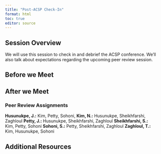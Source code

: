 ```yaml
---
title: "Post-ACSP Check-In"
format: html
toc: true
editor: source
---
```

## Session Overview
We will use this session to check in and debrief the ACSP conference. We'll also talk about expectations regarding the upcoming peer review session.

## Before we Meet

## After we Meet

### Peer Review Assignments

**Husunukpe, J.:** Kim, Petty, Sohoni, 
**Kim, N.:** Husunukpe, Sheikhfarshi, Zaghloul
**Petty, J.:** Husunukpe, Sheikhfarshi, Zaghloul
**Sheikhfarshi, S.:** Kim, Petty, Sohoni
**Sohoni, S.:** Petty, Sheikhfarshi, Zaghloul
**Zaghloul, T.:** Kim, Husunukpe, Sohoni 

## Additional Resources
